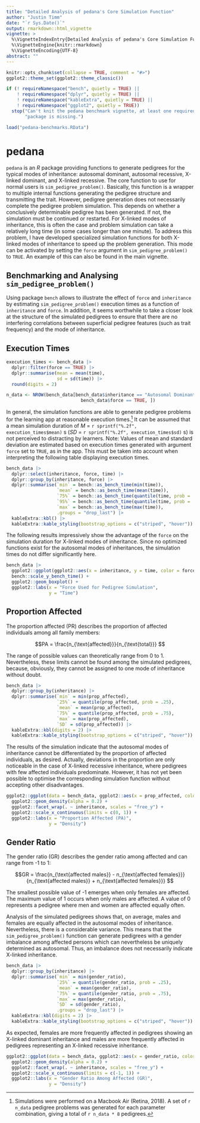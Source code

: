 ```yaml
---
title: "Detailed Analysis of pedana's Core Simulation Function"
author: "Justin Timm"
date: "`r Sys.Date()`"
output: rmarkdown::html_vignette
vignette: >
  %\VignetteIndexEntry{Detailed Analysis of pedana's Core Simulation Function}
  %\VignetteEngine{knitr::rmarkdown}
  %\VignetteEncoding{UTF-8}
abstract: ""
---
```


```r
knitr::opts_chunk$set(collapse = TRUE, comment = "#>")
ggplot2::theme_set(ggplot2::theme_classic())

if (! requireNamespace("bench", quietly = TRUE) || 
    ! requireNamespace("dplyr", quietly = TRUE) || 
    ! requireNamespace("kableExtra", quietly = TRUE) ||
    ! requireNamespace("ggplot2", quietly = TRUE))
  stop("Can't knit the pedana benchmark vignette, at least one required ",
       "package is missing.")

load("pedana-benchmarks.RData")
```

# pedana

`pedana` is an *R* package providing functions to generate pedigrees for the
typical modes of inheritance: autosomal dominant, autosomal recessive, X-linked
dominant, and X-linked recessive. The core function to use for normal users is
`sim_pedigree_problem()`. Basically, this function is a wrapper to multiple
internal functions generating the pedigree structure and transmitting the trait.
However, pedigree generation does not necessarily complete the pedigree problem
simulation. This depends on whether a conclusively determinable pedigree has
been generated. If not, the simulation must be continued or restarted. For
X-linked modes of inheritance, this is often the case and problem simulation
can take a relatively long time (in some cases longer than one minute).
To address this problem, I have developed specialized simulation functions
for both X-linked modes of inheritance to speed up the problem generation.
This mode can be activated by setting the `force` argument in
`sim_pedigree_problem()` to `TRUE`. An example of this can also be found in the
main vignette.

## Benchmarking and Analysing `sim_pedigree_problem()`

Using package `bench` allows to illustrate the effect of `force` and
`inheritance` by estimating `sim_pedigree_problem()` execution times as a
function of `inheritance` and `force`. In addition, it seems worthwhile to
take a closer look at the structure of the simulated pedigrees to ensure that 
there are no interfering correlations between superficial pedigree features 
(such as trait frequency) and the mode of inheritance.

## Execution Times

```r
execution_times <- bench_data |> 
  dplyr::filter(force == TRUE) |> 
  dplyr::summarise(mean = mean(time), 
                   sd = sd(time)) |>
  round(digits = 2)

n_data <- NROW(bench_data[bench_data$inheritance == "Autosomal Dominant" &
                            bench_data$force == TRUE, ])
```

In general, the simulation functions are able to generate pedigree problems 
for the learning app at reasonable execution times.^[Simulations were performed 
on a Macbook Air (Retina, 2018). A set of `r n_data` pedigree problems was 
generated for each parameter combination, giving a total of `r n_data * 8` 
pedigrees.] It can be assumed that a mean simulation duration of 
*M* = `r sprintf("%.2f", execution_times$mean)` s 
(*SD* = `r sprintf("%.2f", execution_times$sd)` s) is not perceived to 
distracting by learners. Note: Values of mean and standard deviation are 
estimated based on execution times generated with argument `force` set to 
`TRUE`, as in the app. This must be taken into account when interpreting the 
following table displaying execution times.

```r
bench_data |>
  dplyr::select(inheritance, force, time) |>
  dplyr::group_by(inheritance, force) |>
  dplyr::summarise(`min` = bench::as_bench_time(min(time)),
                   `mean` = bench::as_bench_time(mean(time)),
                   `75%` = bench::as_bench_time(quantile(time, prob = .75)),
                   `95%` = bench::as_bench_time(quantile(time, prob = .95)),
                   `max` = bench::as_bench_time(max(time)),
                   .groups = "drop_last") |>
  kableExtra::kbl() |>
  kableExtra::kable_styling(bootstrap_options = c("striped", "hover"))
```

The following results impressively show the advantage of the `force` on the
simulation duration for X-linked modes of inheritance. Since no optimized
functions exist for the autosomal modes of inheritances, the simulation times
do not differ significantly here.

```r
bench_data |>
  ggplot2::ggplot(ggplot2::aes(x = inheritance, y = time, color = force)) +
  bench::scale_y_bench_time() +
  ggplot2::geom_boxplot() +
  ggplot2::labs(x = "Force Used for Pedigree Simulation",
                y = "Time")
```

## Proportion Affected

The proportion affected (PR) describes the proportion of affected individuals
among all family members:

$$PA = \frac{n_{\text{affected}}}{n_{\text{total}}} $$

The range of possible values can theoretically range from 0 to 1. Nevertheless,
these limits cannot be found among the simulated pedigrees, because, obviously,
they cannot be assigned to one mode of inheritance without doubt.

```r
bench_data |>
  dplyr::group_by(inheritance) |>
  dplyr::summarise(`min` = min(prop_affected),
                   `25%` = quantile(prop_affected, prob = .25),
                   `mean` = mean(prop_affected),
                   `75%` = quantile(prop_affected, prob = .75),
                   `max` = max(prop_affected),
                   `SD` = sd(prop_affected)) |>
  kableExtra::kbl(digits = 2) |>
  kableExtra::kable_styling(bootstrap_options = c("striped", "hover"))
```

The results of the simulation indicate that the autosomal modes of inheritance
cannot be differentiated by the proportion of affected individuals, as desired.
Actually, deviations in the proportion are only noticeable in the case of
X-linked recessive inheritance, where pedigrees with few affected individuals
predominate. However, it has not yet been possible to optimise the corresponding
simulation function without accepting other disadvantages.

```r
ggplot2::ggplot(data = bench_data, ggplot2::aes(x = prop_affected, color = force)) +
  ggplot2::geom_density(alpha = 0.2) +
  ggplot2::facet_wrap(. ~ inheritance, scales = "free_y") +
  ggplot2::scale_x_continuous(limits = c(0, 1)) +
  ggplot2::labs(x = "Proportion Affected (PA)",
                y = "Density")
```

## Gender Ratio

The gender ratio (GR) describes the gender ratio among affected and can range
from -1 to 1:

$$GR = \frac{n_{\text{affected males}} - n_{\text{affected females}}}{n_{\text{affected males}} + n_{\text{affected females}}} $$

The smallest possible value of -1 emerges when
only females are affected. The maximum value of 1 occurs when only males are
affected. A value of 0 represents a pedigree where men and women are affected
equally often.

Analysis of the simulated pedigrees shows that, on average, males and females
are equally affected in the autosomal modes of inheritance. Nevertheless, there
is a considerable variance. This means that the `sim_pedigree_problem()`
function can generate pedigrees with a gender imbalance among affected persons
which can nevertheless be uniquely determined as autosomal. Thus, an imbalance
does not necessarily indicate X-linked inheritance.

```r
bench_data |>
  dplyr::group_by(inheritance) |>
  dplyr::summarise(`min` = min(gender_ratio),
                   `25%` = quantile(gender_ratio, prob = .25),
                   `mean` = mean(gender_ratio),
                   `75%` = quantile(gender_ratio, prob = .75),
                   `max` = max(gender_ratio),
                   `SD` = sd(gender_ratio),
                   .groups = "drop_last") |>
  kableExtra::kbl(digits = 2) |>
  kableExtra::kable_styling(bootstrap_options = c("striped", "hover"))
```

As expected, females are more frequently affected in pedigrees showing an
X-linked dominant inheritance and males are more frequently affected in
pedigrees representing an X-linked recessive inheritance.

```r
ggplot2::ggplot(data = bench_data, ggplot2::aes(x = gender_ratio, color = force)) +
  ggplot2::geom_density(alpha = 0.2) +
  ggplot2::facet_wrap(. ~ inheritance, scales = "free_y") +
  ggplot2::scale_x_continuous(limits = c(-1, 1)) +
  ggplot2::labs(x = "Gender Ratio Among Affected (GR)",
                y = "Density")
```
